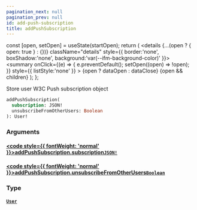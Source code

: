```yaml
---
pagination_next: null
pagination_prev: null
id: add-push-subscription
title: addPushSubscription
---
```









  const [open, setOpen] = useState(startOpen);
  return (
    <details {...(open ? { open: true } : {})} className="details" style={{ border:'none', boxShadow:'none', background:'var(--ifm-background-color)' }}>
      <summary
        onClick={(e) => {
          e.preventDefault();
          setOpen((open) => !open);
        }}
        style={{ listStyle:'none' }}
      >
      {open ? dataOpen : dataClose}
      </summary>
      {open && children}
    </details>
  );
};








Store user W3C Push subscription object


```graphql
addPushSubscription(
  subscription: JSON!
  unsubscribeFromOtherUsers: Boolean
): User!
```




### Arguments

#### [<code style={{ fontWeight: 'normal' }}>addPushSubscription.<b>subscription</b></code>](#)<Bullet />[`JSON!`](/types/scalars/json.mdx) <Badge class="badge badge--secondary" text="non-null"/> <Badge class="badge badge--secondary" text="scalar"/> 



#### [<code style={{ fontWeight: 'normal' }}>addPushSubscription.<b>unsubscribeFromOtherUsers</b></code>](#)<Bullet />[`Boolean`](/types/scalars/boolean.mdx) <Badge class="badge badge--secondary" text="scalar"/> 



### Type

#### [`User`](/types/objects/user.mdx) <Badge class="badge badge--secondary" text="object"/> 







